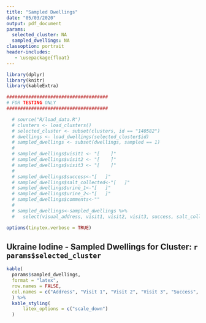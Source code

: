 ```yaml
---
title: "Sampled Dwellings"
date: "05/03/2020"
output: pdf_document
params:
  selected_cluster: NA
  sampled_dwellings: NA
classoption: portrait
header-includes:
   - \usepackage{float}
---
```


```r

library(dplyr)
library(knitr)
library(kableExtra)

#####################################
# FOR TESTING ONLY
#####################################

  # source("R/load_data.R")
  # clusters <- load_clusters()
  # selected_cluster <- subset(clusters, id == "140582")
  # dwellings <- load_dwellings(selected_cluster$id)
  # sampled_dwellings <- subset(dwellings, sampled == 1)
  # 
  # sampled_dwellings$visit1 <- "[    ]"
  # sampled_dwellings$visit2 <- "[    ]"
  # sampled_dwellings$visit3 <- "[    ]"
  # 
  # sampled_dwellings$success<-"[   ]"
  # sampled_dwellings$salt_collected<-"[   ]"
  # sampled_dwellings$urine_1<-"[   ]"
  # sampled_dwellings$urine_2<-"[   ]"
  # sampled_dwellings$comments<-""
  # 
  # sampled_dwellings<-sampled_dwellings %>%
  #   select(visual_address, visit1, visit2, visit3, success, salt_collected, urine_1, urine_2, comments)

```


```r
options(tinytex.verbose = TRUE)
```


## Ukraine Iodine - Sampled Dwellings for Cluster: `r params$selected_cluster`

```r
kable(
  params$sampled_dwellings, 
  format = "latex",
  row.names = FALSE,
  col.names = c("Address", "Visit 1", "Visit 2", "Visit 3", "Success", "Salt", "Urine 1", "Urine 2")
  ) %>%
  kable_styling(
      latex_options = c("scale_down")
  )

```




